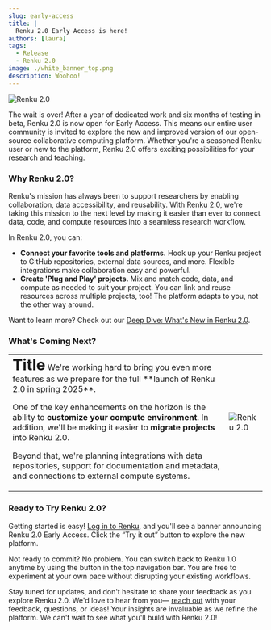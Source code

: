 ```yaml
---
slug: early-access
title: |
  Renku 2.0 Early Access is here!
authors: [laura]
tags:
  - Release
  - Renku 2.0
image: ./white_banner_top.png
description: Woohoo!
---
```


![Renku 2.0](./white_banner_top.png)

The wait is over! After a year of dedicated work and six months of testing in beta, Renku 2.0 is now
open for Early Access. This means our entire user community is invited to explore the new and
improved version of our open-source collaborative computing platform. Whether you're a seasoned
Renku user or new to the platform, Renku 2.0 offers exciting possibilities for your research and
teaching.

<!-- truncate -->

### Why Renku 2.0?

Renku's mission has always been to support researchers by enabling collaboration, data
accessibility, and reusability. With Renku 2.0, we're taking this mission to the next level by
making it easier than ever to connect data, code, and compute resources into a seamless research
workflow.

In Renku 2.0, you can:

- **Connect your favorite tools and platforms.** Hook up your Renku project to GitHub repositories,
  external data sources, and more. Flexible integrations make collaboration easy and powerful.
- **Create 'Plug and Play' projects.** Mix and match code, data, and compute as needed to suit your
  project. You can link and reuse resources across multiple projects, too! The platform adapts to
  you, not the other way around.

Want to learn more? Check out our [Deep Dive: What's New in Renku
2.0](../deep-dive-2-0).

### What's Coming Next?

<table border="0">
 <tr>
    <td><b style="font-size:30px">Title</b>
    We're working hard to bring you even more features as we prepare for the full **launch of Renku 2.0
in spring 2025**.

One of the key enhancements on the horizon is the ability to **customize your compute environment**.
In addition, we'll be making it easier to **migrate projects** into Renku 2.0.

Beyond that, we're planning integrations with data repositories, support for documentation and
metadata, and connections to external compute systems.
    </td>
    <td>![Renku 2.0](./puzzle.png)</td>
 </tr>
</table>





### Ready to Try Renku 2.0?

Getting started is easy! [Log in to Renku](https://renkulab.io), and you'll see a banner announcing
Renku 2.0 Early Access. Click the “Try it out” button to explore the new platform.

Not ready to commit? No problem. You can switch back to Renku 1.0 anytime by using the button in the
top navigation bar. You are free to experiment at your own pace without disrupting your existing
workflows.

Stay tuned for updates, and don't hesitate to share your feedback as you explore Renku 2.0. We'd
love to hear from you— [reach
out](https://renku.notion.site/Contact-dd098db288ff433893a4d4d429da99c1?pvs=74) with your feedback,
questions, or ideas! Your insights are invaluable as we refine the platform. We can't wait to see
what you'll build with Renku 2.0!
